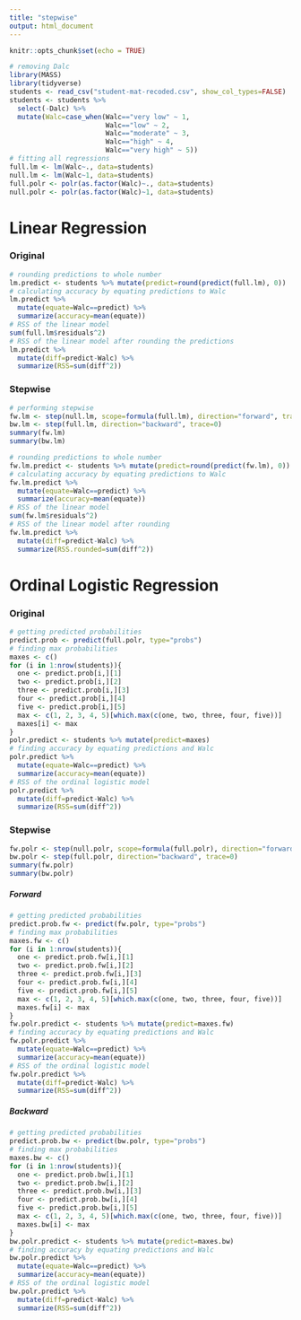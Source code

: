 ```yaml
---
title: "stepwise"
output: html_document
---
```


```r
knitr::opts_chunk$set(echo = TRUE)
```

```r
# removing Dalc
library(MASS)
library(tidyverse)
students <- read_csv("student-mat-recoded.csv", show_col_types=FALSE)
students <- students %>%
  select(-Dalc) %>% 
  mutate(Walc=case_when(Walc=="very low" ~ 1, 
                        Walc=="low" ~ 2, 
                        Walc=="moderate" ~ 3,
                        Walc=="high" ~ 4, 
                        Walc=="very high" ~ 5))
# fitting all regressions
full.lm <- lm(Walc~., data=students)
null.lm <- lm(Walc~1, data=students)
full.polr <- polr(as.factor(Walc)~., data=students)
null.polr <- polr(as.factor(Walc)~1, data=students)
```
# Linear Regression

### Original

```r
# rounding predictions to whole number 
lm.predict <- students %>% mutate(predict=round(predict(full.lm), 0))
# calculating accuracy by equating predictions to Walc
lm.predict %>% 
  mutate(equate=Walc==predict) %>% 
  summarize(accuracy=mean(equate)) 
# RSS of the linear model
sum(full.lm$residuals^2)
# RSS of the linear model after rounding the predictions
lm.predict %>% 
  mutate(diff=predict-Walc) %>% 
  summarize(RSS=sum(diff^2))
```

### Stepwise

```r
# performing stepwise
fw.lm <- step(null.lm, scope=formula(full.lm), direction="forward", trace=0)
bw.lm <- step(full.lm, direction="backward", trace=0)
summary(fw.lm)
summary(bw.lm)
```
```r
# rounding predictions to whole number 
fw.lm.predict <- students %>% mutate(predict=round(predict(fw.lm), 0))
# calculating accuracy by equating predictions to Walc
fw.lm.predict %>% 
  mutate(equate=Walc==predict) %>% 
  summarize(accuracy=mean(equate)) 
# RSS of the linear model
sum(fw.lm$residuals^2)
# RSS of the linear model after rounding 
fw.lm.predict %>% 
  mutate(diff=predict-Walc) %>% 
  summarize(RSS.rounded=sum(diff^2))
```
# Ordinal Logistic Regression

### Original

```r
# getting predicted probabilities
predict.prob <- predict(full.polr, type="probs")
# finding max probabilities
maxes <- c()
for (i in 1:nrow(students)){
  one <- predict.prob[i,][1]
  two <- predict.prob[i,][2]
  three <- predict.prob[i,][3]
  four <- predict.prob[i,][4]
  five <- predict.prob[i,][5]
  max <- c(1, 2, 3, 4, 5)[which.max(c(one, two, three, four, five))]
  maxes[i] <- max
}
polr.predict <- students %>% mutate(predict=maxes)
# finding accuracy by equating predictions and Walc
polr.predict %>% 
  mutate(equate=Walc==predict) %>% 
  summarize(accuracy=mean(equate)) 
# RSS of the ordinal logistic model
polr.predict %>% 
  mutate(diff=predict-Walc) %>% 
  summarize(RSS=sum(diff^2))
```
### Stepwise

```r
fw.polr <- step(null.polr, scope=formula(full.polr), direction="forward", trace=0)
bw.polr <- step(full.polr, direction="backward", trace=0)
summary(fw.polr)
summary(bw.polr)
```
##### Forward

```r
# getting predicted probabilities
predict.prob.fw <- predict(fw.polr, type="probs")
# finding max probabilities
maxes.fw <- c()
for (i in 1:nrow(students)){
  one <- predict.prob.fw[i,][1]
  two <- predict.prob.fw[i,][2]
  three <- predict.prob.fw[i,][3]
  four <- predict.prob.fw[i,][4]
  five <- predict.prob.fw[i,][5]
  max <- c(1, 2, 3, 4, 5)[which.max(c(one, two, three, four, five))]
  maxes.fw[i] <- max
}
fw.polr.predict <- students %>% mutate(predict=maxes.fw)
# finding accuracy by equating predictions and Walc
fw.polr.predict %>% 
  mutate(equate=Walc==predict) %>% 
  summarize(accuracy=mean(equate)) 
# RSS of the ordinal logistic model
fw.polr.predict %>% 
  mutate(diff=predict-Walc) %>% 
  summarize(RSS=sum(diff^2))
```
##### Backward

```r
# getting predicted probabilities
predict.prob.bw <- predict(bw.polr, type="probs")
# finding max probabilities
maxes.bw <- c()
for (i in 1:nrow(students)){
  one <- predict.prob.bw[i,][1]
  two <- predict.prob.bw[i,][2]
  three <- predict.prob.bw[i,][3]
  four <- predict.prob.bw[i,][4]
  five <- predict.prob.bw[i,][5]
  max <- c(1, 2, 3, 4, 5)[which.max(c(one, two, three, four, five))]
  maxes.bw[i] <- max
}
bw.polr.predict <- students %>% mutate(predict=maxes.bw)
# finding accuracy by equating predictions and Walc
bw.polr.predict %>% 
  mutate(equate=Walc==predict) %>% 
  summarize(accuracy=mean(equate)) 
# RSS of the ordinal logistic model
bw.polr.predict %>% 
  mutate(diff=predict-Walc) %>% 
  summarize(RSS=sum(diff^2))
```

